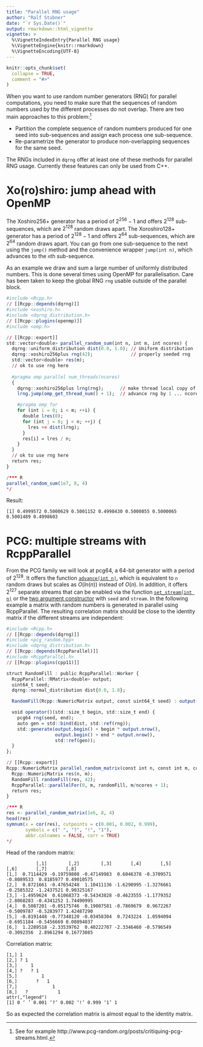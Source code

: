 ```yaml
---
title: "Parallel RNG usage"
author: "Ralf Stubner"
date: "`r Sys.Date()`"
output: rmarkdown::html_vignette
vignette: >
  %\VignetteIndexEntry{Parallel RNG usage}
  %\VignetteEngine{knitr::rmarkdown}
  %\VignetteEncoding{UTF-8}
---
```


```r
knitr::opts_chunk$set(
  collapse = TRUE,
  comment = "#>"
)
```

When you want to use random number generators (RNG) for parallel computations, you need to make sure that the sequences of random numbers used by the different processes do not overlap.
There are two main approaches to this problem:^[See for example http://www.pcg-random.org/posts/critiquing-pcg-streams.html.]

* Partition the complete sequence of random numbers produced for one seed into sub-sequences and assign each process one sub-sequence.
* Re-parametrize the generator to produce non-overlapping sequences for the same seed.

The RNGs included in `dqrng` offer at least one of these methods for parallel RNG usage.
Currently these features can only be used from C++.

# Xo(ro)shiro: jump ahead with OpenMP

The Xoshiro256+ generator has a period of $2^{256} -1$ and offers $2^{128}$ sub-sequences, which are $2^{128}$ random draws apart.
The Xoroshiro128+ generator has a period of $2^{128} -1$ and offers $2^{64}$ sub-sequences, which are $2^{64}$ random draws apart. 
You can go from one sub-sequence to the next using the `jump()` method and the convenience wrapper `jump(int n)`, which  advances to the `n`th sub-sequence.

As an example we draw and sum a large number of uniformly distributed numbers.
This is done several times using OpenMP for parallelisation.
Care has been taken to keep the global RNG `rng` usable outside of the parallel block.

```r
#include <Rcpp.h>
// [[Rcpp::depends(dqrng)]]
#include <xoshiro.h>
#include <dqrng_distribution.h>
// [[Rcpp::plugins(openmp)]]
#include <omp.h>

// [[Rcpp::export]]
std::vector<double> parallel_random_sum(int n, int m, int ncores) {
  dqrng::uniform_distribution dist(0.0, 1.0); // Uniform distribution [0,1)
  dqrng::xoshiro256plus rng(42);              // properly seeded rng
  std::vector<double> res(m);
  // ok to use rng here
  
  #pragma omp parallel num_threads(ncores)
  {
    dqrng::xoshiro256plus lrng(rng);      // make thread local copy of rng 
    lrng.jump(omp_get_thread_num() + 1);  // advance rng by 1 ... ncores jumps

    #pragma omp for
    for (int i = 0; i < m; ++i) {
      double lres(0);
      for (int j = 0; j < n; ++j) {
        lres += dist(lrng);
      }
      res[i] = lres / n;
    }
  }
  // ok to use rng here
  return res;
}

/*** R
parallel_random_sum(1e7, 8, 4)
*/
```


Result:

    [1] 0.4999572 0.5000629 0.5001152 0.4998430 0.5000855 0.5000065 0.5001489 0.4998603


# PCG: multiple streams with RcppParallel

From the PCG family we will look at pcg64, a 64-bit generator with a period of $2^{128}$.
It offers the function [`advance(int n)`](http://www.pcg-random.org/using-pcg-cpp.html#void-advance-state-type-delta), which is equivalent to `n` random draws but scales as $O(ln(n))$ instead of $O(n)$. 
In addition, it offers $2^{127}$ separate streams that can be enabled via the function [`set_stream(int n)`](http://www.pcg-random.org/using-pcg-cpp.html#void-pcg32-set-stream-state-type-stream) or the [two argument constructor](http://www.pcg-random.org/using-pcg-cpp.html#pcg32-pcg32-constructor) with `seed` and `stream`.
In the following example a matrix with random numbers is generated in parallel using RcppParallel.
The resulting correlation matrix should be close to the identity matrix if the different streams are independent:


```r
#include <Rcpp.h>
// [[Rcpp::depends(dqrng)]]
#include <pcg_random.hpp>
#include <dqrng_distribution.h>
// [[Rcpp::depends(RcppParallel)]]
#include <RcppParallel.h>
// [[Rcpp::plugins(cpp11)]]

struct RandomFill : public RcppParallel::Worker {
  RcppParallel::RMatrix<double> output;
  uint64_t seed;
  dqrng::normal_distribution dist{0.0, 1.0};

  RandomFill(Rcpp::NumericMatrix output, const uint64_t seed) : output(output), seed(seed) {};

  void operator()(std::size_t begin, std::size_t end) {
    pcg64 rng(seed, end);
    auto gen = std::bind(dist, std::ref(rng));
    std::generate(output.begin() + begin * output.nrow(),
                  output.begin() + end * output.nrow(),
                  std::ref(gen));
  }
};

// [[Rcpp::export]]
Rcpp::NumericMatrix parallel_random_matrix(const int n, const int m, const int ncores) {
  Rcpp::NumericMatrix res(n, m);
  RandomFill randomFill(res, 42);
  RcppParallel::parallelFor(0, m, randomFill, m/ncores + 1);
  return res;
}

/*** R
res <- parallel_random_matrix(1e6, 8, 4)
head(res)
symnum(x = cor(res), cutpoints = c(0.001, 0.002, 0.999),
       symbols = c(" ", "?", "!", "1"),
       abbr.colnames = FALSE, corr = TRUE)
*/
```

Head of the random matrix:

               [,1]        [,2]        [,3]       [,4]       [,5]       [,6]       [,7]       [,8]
    [1,]  0.7114429 -0.19759808 -0.47149983  0.6046378 -0.3709571 -0.8089533  0.8185977 0.49010575
    [2,]  0.8721661 -0.47654248  1.10411136 -1.6290995 -1.3276661 -0.2585322 -1.2437521 0.90325167
    [3,] -1.4959624  0.61068373 -0.54343828 -0.4623555 -1.1779352 -2.8068283 -0.4341252 1.74490995
    [4,]  0.5087201 -0.05175746  0.19007581 -0.7869679  0.9672267 -0.5009787 -0.5283977 1.42487290
    [5,] -0.8191448 -0.77348120 -0.03458304  0.7243224  1.0594094 -0.6951184 -0.5456669 0.00894037
    [6,]  1.2289518 -2.33539762  0.40222707 -2.3346460 -0.5796549 -0.3092356  2.8961294 0.16773085

Correlation matrix:

    [1,] 1              
    [2,] ? 1            
    [3,]     1          
    [4,] ?   ? 1        
    [5,]         1      
    [6,]       ?   1    
    [7,]             1  
    [8,]   ?           1
    attr(,"legend")
    [1] 0 ‘ ’ 0.001 ‘?’ 0.002 ‘!’ 0.999 ‘1’ 1

So as expected the correlation matrix is almost equal to the identity matrix.
